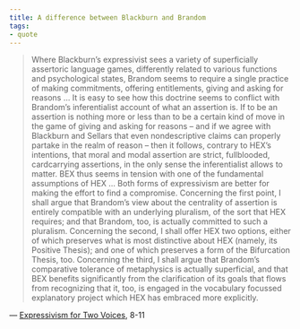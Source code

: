 ```yaml
---
title: A difference between Blackburn and Brandom
tags:
- quote
---
```


> Where Blackburn’s expressivist sees a variety of superficially assertoric language games, differently related to various functions and psychological states, Brandom seems to require a single practice of making commitments, offering entitlements, giving and asking for reasons
> ...
> It is easy to see how this doctrine seems to conflict with Brandom’s inferentialist account of what an assertion is. If to be an assertion is nothing more or less than to be a certain kind of move in the game of giving and asking for reasons – and if we agree with Blackburn and Sellars that even nondescriptive claims can properly partake in the realm of reason – then it follows, contrary to HEX’s intentions, that moral and modal assertion are strict, fullblooded, cardcarrying assertions, in the only sense the inferentialist allows to matter. BEX thus seems in tension with one of the fundamental assumptions of HEX
> ...
> Both forms of expressivism are better for making the effort to find a compromise. Concerning the first point, I shall argue that Brandom’s view about the centrality of assertion is entirely compatible with an underlying pluralism, of the sort that HEX requires; and that Brandom, too, is actually committed to such a pluralism. Concerning the second, I shall offer HEX two options, either of which preserves what is most distinctive about HEX (namely, its Positive Thesis); and one of which preserves a form of the Bifurcation Thesis, too. Concerning the third, I shall argue that Brandom’s comparative tolerance of metaphysics is actually superficial, and that BEX benefits significantly from the clarification of its goals that flows from recognizing that it, too, is engaged in the vocabulary focussed explanatory project which HEX has embraced more explicitly.

— [Expressivism for Two Voices](/docs/phil/Expressivism for Two Voices.html), 8-11
